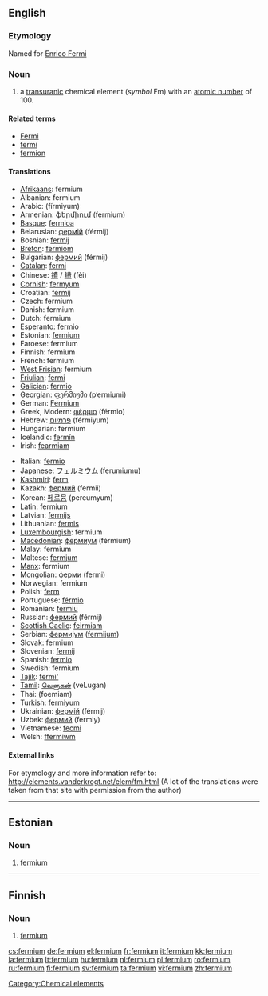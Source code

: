 {{see|Fermium}}
==English==
{{elements|Fm|einsteinium|Es|mendelevium|Md}}

===Etymology===
Named for [[w:Enrico Fermi|Enrico Fermi]]

===Noun===
{{en-noun|-}}
{{wikipedia}}

# a [[transuranic]] chemical element (''symbol'' Fm) with an [[atomic number]] of 100.

====Related terms====
* [[w:Enrico Fermi|Fermi]]
* [[fermi]]
* [[fermion]]

====Translations====
{{top}}
* [[Afrikaans]]: fermium
* Albanian: fermium
* Arabic: {{Arab|[[فرميوم]]}} (fírmiyum) {{m}}
* Armenian: [[ֆերմիում]] (fermium)
* [[Basque]]: [[fermioa]]
* Belarusian: [[фермiй]] (férmij) {{m}}
* Bosnian: [[fermij]]
* [[Breton]]: [[fermiom]]
* Bulgarian: [[фермий]] (férmij) {{m}}
* [[Catalan]]: [[fermi]]
* Chinese: [[鐨]] / [[镄]] (fèi)
* [[Cornish]]: [[fermyum]]
* Croatian: [[fermij]]
* Czech: fermium
* Danish: fermium
* Dutch: fermium {{n}}
* Esperanto: [[fermio]]
* Estonian: [[#Estonian|fermium]]
* Faroese: fermium
* Finnish: fermium
* French: fermium {{m}}
* [[West Frisian]]: fermium
* [[Friulian]]: [[fermi]]
* [[Galician]]: [[fermio]]
* Georgian: [[ფერმიუმი]] (p‘ermiumi)
* German: [[Fermium]] {{n}}
* Greek, Modern: [[φέρμιο]] (férmio) {{n}}
* Hebrew: [[פרמיום]] (férmiyum)
* Hungarian: fermium
* Icelandic: [[fermín]]
* Irish: [[fearmiam]]
{{mid}}
* Italian: [[fermio]] {{m}}
* Japanese: [[フェルミウム]] (ferumiumu)
* [[Kashmiri]]: [[ferm]]
* Kazakh: [[фермий]] (fermii)
* Korean: [[페르뮴]] (pereumyum)
* Latin: fermium {{n}}
* Latvian: [[fermijs]]
* Lithuanian: [[fermis]]
* [[Luxembourgish]]: fermium
* [[Macedonian]]: [[фермиум]] (férmium) {{m}}
* Malay: fermium
* Maltese: [[fermjum]]
* [[Manx]]: fermium
* Mongolian: [[ферми]] (fermi)
* Norwegian: fermium
* Polish: [[ferm]] {{m}}
* Portuguese: [[férmio]] {{m}}
* Romanian: [[fermiu]] {{n}}
* Russian: [[фермий]] (férmij) {{m}}
* [[Scottish Gaelic]]: [[feirmiam]]
* Serbian: [[фермиjум]] ([[fermijum]]) {{m}}
* Slovak: fermium
* Slovenian: [[fermij]]
* Spanish: [[fermio]] {{m}}
* Swedish: fermium
* [[Tajik]]: [[fermi']]
* [[Tamil]]: [[வெளுகன்]] (veLugan)
* Thai: {{Thai|[[เฟอร์เมียม]]}} (foemiam)
* Turkish: [[fermiyum]]
* Ukrainian: [[фермiй]] (férmij) {{m}}
* Uzbek: [[фермий]] (fermiy)
* Vietnamese: [[fecmi]]
* Welsh: [[ffermiwm]]
{{bottom}}

====External links====
For etymology and more information refer to:
http://elements.vanderkrogt.net/elem/fm.html
(A lot of the translations were taken from that site with permission from the author)

[[Category:Chemical elements]]

----

==Estonian==

===Noun===
{{infl|et|noun}}

# {{chemical element|lang=et}} [[#English|fermium]]

----

==Finnish==
{{wikipedia|lang=fi}}

===Noun===
{{fi-noun}}

# {{element|lang=fi}} [[#English|fermium]]

[[cs:fermium]]
[[de:fermium]]
[[el:fermium]]
[[fr:fermium]]
[[it:fermium]]
[[kk:fermium]]
[[la:fermium]]
[[lt:fermium]]
[[hu:fermium]]
[[nl:fermium]]
[[pl:fermium]]
[[ro:fermium]]
[[ru:fermium]]
[[fi:fermium]]
[[sv:fermium]]
[[ta:fermium]]
[[vi:fermium]]
[[zh:fermium]]